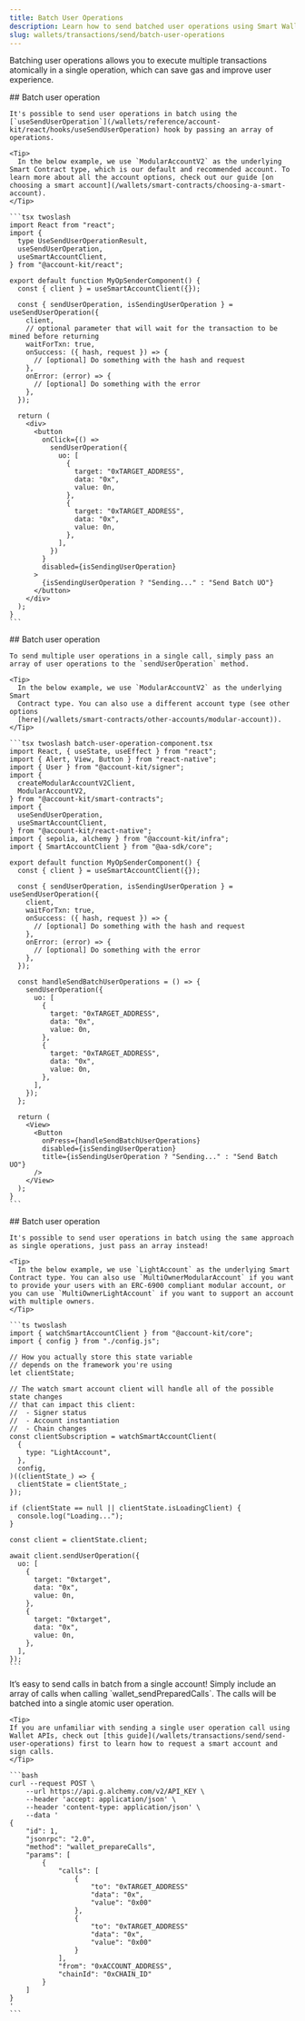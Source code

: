 ```yaml
---
title: Batch User Operations
description: Learn how to send batched user operations using Smart Wallets across different frameworks.
slug: wallets/transactions/send/batch-user-operations
---
```


Batching user operations allows you to execute multiple transactions atomically in a single operation, which can save gas and improve user experience.

<Tabs>
  <Tab title="React">
    ## Batch user operation

    It's possible to send user operations in batch using the [`useSendUserOperation`](/wallets/reference/account-kit/react/hooks/useSendUserOperation) hook by passing an array of operations.

    <Tip>
      In the below example, we use `ModularAccountV2` as the underlying Smart Contract type, which is our default and recommended account. To learn more about all the account options, check out our guide [on choosing a smart account](/wallets/smart-contracts/choosing-a-smart-account).
    </Tip>

    ```tsx twoslash
    import React from "react";
    import {
      type UseSendUserOperationResult,
      useSendUserOperation,
      useSmartAccountClient,
    } from "@account-kit/react";

    export default function MyOpSenderComponent() {
      const { client } = useSmartAccountClient({});

      const { sendUserOperation, isSendingUserOperation } = useSendUserOperation({
        client,
        // optional parameter that will wait for the transaction to be mined before returning
        waitForTxn: true,
        onSuccess: ({ hash, request }) => {
          // [optional] Do something with the hash and request
        },
        onError: (error) => {
          // [optional] Do something with the error
        },
      });

      return (
        <div>
          <button
            onClick={() =>
              sendUserOperation({
                uo: [
                  {
                    target: "0xTARGET_ADDRESS",
                    data: "0x",
                    value: 0n,
                  },
                  {
                    target: "0xTARGET_ADDRESS",
                    data: "0x",
                    value: 0n,
                  },
                ],
              })
            }
            disabled={isSendingUserOperation}
          >
            {isSendingUserOperation ? "Sending..." : "Send Batch UO"}
          </button>
        </div>
      );
    }
    ```

  </Tab>
  <Tab title="React Native">
    ## Batch user operation

    To send multiple user operations in a single call, simply pass an array of user operations to the `sendUserOperation` method.

    <Tip>
      In the below example, we use `ModularAccountV2` as the underlying Smart
      Contract type. You can also use a different account type (see other options
      [here](/wallets/smart-contracts/other-accounts/modular-account)).
    </Tip>

    ```tsx twoslash batch-user-operation-component.tsx
    import React, { useState, useEffect } from "react";
    import { Alert, View, Button } from "react-native";
    import { User } from "@account-kit/signer";
    import {
      createModularAccountV2Client,
      ModularAccountV2,
    } from "@account-kit/smart-contracts";
    import {
      useSendUserOperation,
      useSmartAccountClient,
    } from "@account-kit/react-native";
    import { sepolia, alchemy } from "@account-kit/infra";
    import { SmartAccountClient } from "@aa-sdk/core";

    export default function MyOpSenderComponent() {
      const { client } = useSmartAccountClient({});

      const { sendUserOperation, isSendingUserOperation } = useSendUserOperation({
        client,
        waitForTxn: true,
        onSuccess: ({ hash, request }) => {
          // [optional] Do something with the hash and request
        },
        onError: (error) => {
          // [optional] Do something with the error
        },
      });

      const handleSendBatchUserOperations = () => {
        sendUserOperation({
          uo: [
            {
              target: "0xTARGET_ADDRESS",
              data: "0x",
              value: 0n,
            },
            {
              target: "0xTARGET_ADDRESS",
              data: "0x",
              value: 0n,
            },
          ],
        });
      };

      return (
        <View>
          <Button
            onPress={handleSendBatchUserOperations}
            disabled={isSendingUserOperation}
            title={isSendingUserOperation ? "Sending..." : "Send Batch UO"}
          />
        </View>
      );
    }
    ```

  </Tab>
  <Tab title="Other JS">
    ## Batch user operation

    It's possible to send user operations in batch using the same approach as single operations, just pass an array instead!

    <Tip>
      In the below example, we use `LightAccount` as the underlying Smart Contract type. You can also use `MultiOwnerModularAccount` if you want to provide your users with an ERC-6900 compliant modular account, or you can use `MultiOwnerLightAccount` if you want to support an account with multiple owners.
    </Tip>

    ```ts twoslash
    import { watchSmartAccountClient } from "@account-kit/core";
    import { config } from "./config.js";

    // How you actually store this state variable
    // depends on the framework you're using
    let clientState;

    // The watch smart account client will handle all of the possible state changes
    // that can impact this client:
    //  - Signer status
    //  - Account instantiation
    //  - Chain changes
    const clientSubscription = watchSmartAccountClient(
      {
        type: "LightAccount",
      },
      config,
    )((clientState_) => {
      clientState = clientState_;
    });

    if (clientState == null || clientState.isLoadingClient) {
      console.log("Loading...");
    }

    const client = clientState.client;

    await client.sendUserOperation({
      uo: [
        {
          target: "0xtarget",
          data: "0x",
          value: 0n,
        },
        {
          target: "0xtarget",
          data: "0x",
          value: 0n,
        },
      ],
    });
    ```

  </Tab>
  <Tab title="APIs">
    It’s easy to send calls in batch from a single account! Simply include an array of calls when calling `wallet_sendPreparedCalls`. The calls will be batched into a single atomic user operation.

    <Tip>
    If you are unfamiliar with sending a single user operation call using Wallet APIs, check out [this guide](/wallets/transactions/send/send-user-operations) first to learn how to request a smart account and sign calls.
    </Tip>

    ```bash
    curl --request POST \
        --url https://api.g.alchemy.com/v2/API_KEY \
        --header 'accept: application/json' \
        --header 'content-type: application/json' \
        --data '
    {
        "id": 1,
        "jsonrpc": "2.0",
        "method": "wallet_prepareCalls",
        "params": [
            {
                "calls": [
                    {
                        "to": "0xTARGET_ADDRESS"
                        "data": "0x",
                        "value": "0x00"
                    },
                    {
                        "to": "0xTARGET_ADDRESS"
                        "data": "0x",
                        "value": "0x00"
                    }
                ],
                "from": "0xACCOUNT_ADDRESS",
                "chainId": "0xCHAIN_ID"
            }
        ]
    }
    '
    ```

  </Tab>
</Tabs>
